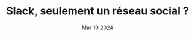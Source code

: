 ---
title : "Slack, seulement un réseau social ?"
date : Mar 19 2024
tags :
    - Outils
description : "Slack est une application permettant de communiquer et de collaborer, d'échanger des documents. Mais peut-on aller plus loin avec Slack ?"
banner : "/testdeploiementgithub/images/scott-webb-bmmcfZqSjBU-unsplash.webp"
url : "https://blog.maxds.fr/article-fonctionnalites-slack/"
---